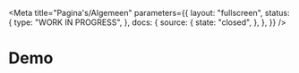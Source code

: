 
<Meta
  title="Pagina's/Algemeen"
  parameters={{
    layout: "fullscreen",
    status: {
      type: "WORK IN PROGRESS",
    },
    docs: {
      source: {
        state: "closed",
      },
    },
  }}
/>

# Demo

<Canvas>
  <Story name="Formulier">
    <Formulier />
  </Story>
</Canvas>

<Canvas>
  <Story name="Content">
    <Content />
  </Story>
</Canvas>

<Canvas>
  <Story name="Breadcrumbs">
    <Breadcrumbs />
  </Story>
</Canvas>

<Canvas>
  <Story name="Table">
    <Table />
  </Story>
</Canvas>

<Canvas>
  <Story name="Alerts">
    <Alerts />
  </Story>
</Canvas>

<Canvas>
  <Story name="Submenu">
    <Submenu />
  </Story>
</Canvas>

<Canvas>
  <Story name="Submenu grid">
    <SubmenuGrid />
  </Story>
</Canvas>

<Canvas>
  <Story name="Search in nav">
    <SearchInNav />
  </Story>
</Canvas>

<Canvas>
  <Story name="Filters (Energielijst)">
    <Filters />
  </Story>
</Canvas>

<Canvas>
  <Story name="Filters (Adviseurs)">
    <FiltersPersonen />
  </Story>
</Canvas>

<Canvas>
  <Story name="Hero">
    <Hero />
  </Story>
</Canvas>

<Canvas>
  <Story name="Logo grid">
    <LogoGrid />
  </Story>
</Canvas>

<Canvas>
  <Story name="Accordion">
    <Accordion />
  </Story>
</Canvas>
